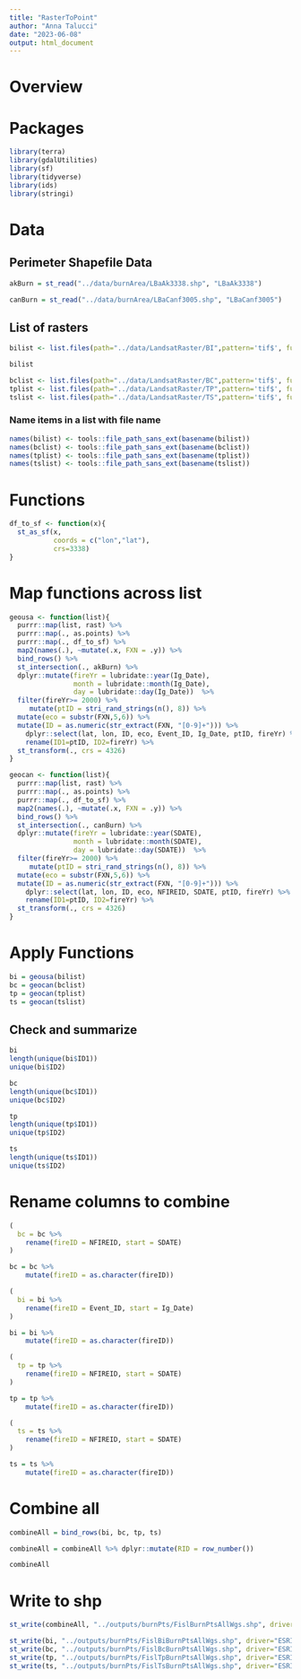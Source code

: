 ```yaml
---
title: "RasterToPoint"
author: "Anna Talucci"
date: "2023-06-08"
output: html_document
---
```

# Overview


# Packages
```r
library(terra)
library(gdalUtilities)
library(sf)
library(tidyverse)
library(ids)
library(stringi)
```

# Data

## Perimeter Shapefile Data

```r
akBurn = st_read("../data/burnArea/LBaAk3338.shp", "LBaAk3338")
```

```r
canBurn = st_read("../data/burnArea/LBaCanf3005.shp", "LBaCanf3005")
```

## List of rasters
```r
bilist <- list.files(path="../data/LandsatRaster/BI",pattern='tif$', full.names = TRUE)
```

```r
bilist
```

```r
bclist <- list.files(path="../data/LandsatRaster/BC",pattern='tif$', full.names = TRUE)
tplist <- list.files(path="../data/LandsatRaster/TP",pattern='tif$', full.names = TRUE)
tslist <- list.files(path="../data/LandsatRaster/TS",pattern='tif$', full.names = TRUE)
```

### Name items in a list with file name
```r
names(bilist) <- tools::file_path_sans_ext(basename(bilist))
names(bclist) <- tools::file_path_sans_ext(basename(bclist))
names(tplist) <- tools::file_path_sans_ext(basename(tplist))
names(tslist) <- tools::file_path_sans_ext(basename(tslist))
```

# Functions
```r
df_to_sf <- function(x){
  st_as_sf(x, 
           coords = c("lon","lat"),
           crs=3338)
}
```

# Map functions across list
```r
geousa <- function(list){ 
  purrr::map(list, rast) %>%
  purrr::map(., as.points) %>%
  purrr::map(., df_to_sf) %>% 
  map2(names(.), ~mutate(.x, FXN = .y)) %>%
  bind_rows() %>%
  st_intersection(., akBurn) %>%
  dplyr::mutate(fireYr = lubridate::year(Ig_Date), 
                month = lubridate::month(Ig_Date), 
                day = lubridate::day(Ig_Date))  %>% 
  filter(fireYr>= 2000) %>%
     mutate(ptID = stri_rand_strings(n(), 8)) %>%
  mutate(eco = substr(FXN,5,6)) %>%
  mutate(ID = as.numeric(str_extract(FXN, "[0-9]+"))) %>%
    dplyr::select(lat, lon, ID, eco, Event_ID, Ig_Date, ptID, fireYr) %>%
    rename(ID1=ptID, ID2=fireYr) %>%
  st_transform(., crs = 4326)
}

```

```r
geocan <- function(list){ 
  purrr::map(list, rast) %>%
  purrr::map(., as.points) %>%
  purrr::map(., df_to_sf) %>% 
  map2(names(.), ~mutate(.x, FXN = .y)) %>%
  bind_rows() %>%
  st_intersection(., canBurn) %>%
  dplyr::mutate(fireYr = lubridate::year(SDATE), 
                month = lubridate::month(SDATE), 
                day = lubridate::day(SDATE))  %>% 
  filter(fireYr>= 2000) %>%
     mutate(ptID = stri_rand_strings(n(), 8)) %>%
  mutate(eco = substr(FXN,5,6)) %>%
  mutate(ID = as.numeric(str_extract(FXN, "[0-9]+"))) %>%
    dplyr::select(lat, lon, ID, eco, NFIREID, SDATE, ptID, fireYr) %>%
    rename(ID1=ptID, ID2=fireYr) %>%
  st_transform(., crs = 4326)
}

```
# Apply Functions
```r
bi = geousa(bilist)
bc = geocan(bclist)
tp = geocan(tplist)
ts = geocan(tslist)
```

## Check and summarize
```r
bi
length(unique(bi$ID1))
unique(bi$ID2)
```
```r
bc
length(unique(bc$ID1))
unique(bc$ID2)
```

```r
tp
length(unique(tp$ID1))
unique(tp$ID2)
```

```r
ts
length(unique(ts$ID1))
unique(ts$ID2)
```

# Rename columns to combine
```r
(
  bc = bc %>% 
    rename(fireID = NFIREID, start = SDATE) 
)
```

```r
bc = bc %>%
    mutate(fireID = as.character(fireID))
```

```r
( 
  bi = bi %>% 
    rename(fireID = Event_ID, start = Ig_Date)
)
```

```r
bi = bi %>%
    mutate(fireID = as.character(fireID))
```

```r
(
  tp = tp %>% 
    rename(fireID = NFIREID, start = SDATE) 
)
```

```r
tp = tp %>%
    mutate(fireID = as.character(fireID))
```
```r
( 
  ts = ts %>% 
    rename(fireID = NFIREID, start = SDATE) 
)
```

```r
ts = ts %>%
    mutate(fireID = as.character(fireID))
```

# Combine all
```r
combineAll = bind_rows(bi, bc, tp, ts)
```

```r
combineAll = combineAll %>% dplyr::mutate(RID = row_number())
```
```r
combineAll
```
# Write to shp
```r
st_write(combineAll, "../outputs/burnPts/FislBurnPtsAllWgs.shp", driver="ESRI Shapefile")
```


```r
st_write(bi, "../outputs/burnPts/FislBiBurnPtsAllWgs.shp", driver="ESRI Shapefile")
st_write(bc, "../outputs/burnPts/FislBcBurnPtsAllWgs.shp", driver="ESRI Shapefile")
st_write(tp, "../outputs/burnPts/FislTpBurnPtsAllWgs.shp", driver="ESRI Shapefile")
st_write(ts, "../outputs/burnPts/FislTsBurnPtsAllWgs.shp", driver="ESRI Shapefile")
```